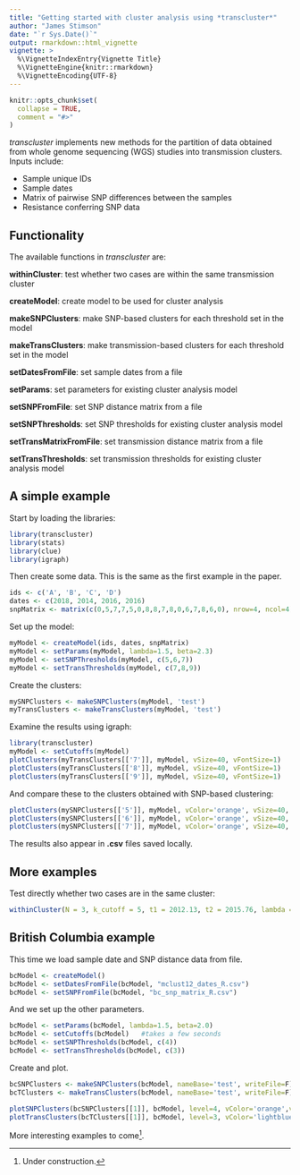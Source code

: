 ```yaml
---
title: "Getting started with cluster analysis using *transcluster*"
author: "James Stimson"
date: "`r Sys.Date()`"
output: rmarkdown::html_vignette
vignette: >
  %\VignetteIndexEntry{Vignette Title}
  %\VignetteEngine{knitr::rmarkdown}
  %\VignetteEncoding{UTF-8}
---
```


```r
knitr::opts_chunk$set(
  collapse = TRUE,
  comment = "#>"
)
```

*transcluster* implements new methods for the partition of data obtained from whole genome sequencing (WGS) studies into transmission clusters. Inputs include:

- Sample unique IDs
- Sample dates
- Matrix of pairwise SNP differences between the samples
- Resistance conferring SNP data

## Functionality

The available functions in *transcluster* are:

**withinCluster**: test whether two cases are within the same transmission cluster

**createModel**: create model to be used for cluster analysis

**makeSNPClusters**: make SNP-based clusters for each threshold set in the model

**makeTransClusters**: make transmission-based clusters for each threshold set in the model

**setDatesFromFile**: set sample dates from a file

**setParams**: set parameters for existing cluster analysis model

**setSNPFromFile**: set SNP distance matrix from a file

**setSNPThresholds**: set SNP thresholds for existing cluster analysis model

**setTransMatrixFromFile**: set transmission distance matrix from a file

**setTransThresholds**: set transmission thresholds for existing cluster analysis model

## A simple example

Start by loading the libraries:
```r
library(transcluster)
library(stats)
library(clue)
library(igraph)
```

Then create some data. This is the same as the first example in the paper.
```r
ids <- c('A', 'B', 'C', 'D')
dates <- c(2018, 2014, 2016, 2016)
snpMatrix <- matrix(c(0,5,7,7,5,0,8,8,7,8,0,6,7,8,6,0), nrow=4, ncol=4)
```

Set up the model:
```r
myModel <- createModel(ids, dates, snpMatrix)
myModel <- setParams(myModel, lambda=1.5, beta=2.3)
myModel <- setSNPThresholds(myModel, c(5,6,7))
myModel <- setTransThresholds(myModel, c(7,8,9))
```

Create the clusters:
```r
mySNPClusters <- makeSNPClusters(myModel, 'test')
myTransClusters <- makeTransClusters(myModel, 'test')
```

Examine the results using igraph:
```r
library(transcluster)
myModel <- setCutoffs(myModel)
plotClusters(myTransClusters[['7']], myModel, vSize=40, vFontSize=1)
plotClusters(myTransClusters[['8']], myModel, vSize=40, vFontSize=1)
plotClusters(myTransClusters[['9']], myModel, vSize=40, vFontSize=1)
```

And compare these to the clusters obtained with SNP-based clustering:
```r
plotClusters(mySNPClusters[['5']], myModel, vColor='orange', vSize=40, vFontSize=1)
plotClusters(mySNPClusters[['6']], myModel, vColor='orange', vSize=40, vFontSize=1)
plotClusters(mySNPClusters[['7']], myModel, vColor='orange', vSize=40, vFontSize=1)
```

The results also appear in **.csv** files saved locally.

## More examples

Test directly whether two cases are in the same cluster:
```r
withinCluster(N = 3, k_cutoff = 5, t1 = 2012.13, t2 = 2015.76, lambda = 0.7, beta = 1.3, perc_cutoff = 0.2)
```


## British Columbia example

This time we load sample date and SNP distance data from file.

```r
bcModel <- createModel()
bcModel <- setDatesFromFile(bcModel, "mclust12_dates_R.csv")
bcModel <- setSNPFromFile(bcModel, "bc_snp_matrix_R.csv")
```

And we set up the other parameters.

```r
bcModel <- setParams(bcModel, lambda=1.5, beta=2.0)
bcModel <- setCutoffs(bcModel)   #takes a few seconds
bcModel <- setSNPThresholds(bcModel, c(4))
bcModel <- setTransThresholds(bcModel, c(3))
```

Create and plot.

```r
bcSNPClusters <- makeSNPClusters(bcModel, nameBase='test', writeFile=F)
bcTClusters <- makeTransClusters(bcModel, nameBase='test', writeFile=F)

plotSNPClusters(bcSNPClusters[[1]], bcModel, level=4, vColor='orange',vSize=4, thick = 1.25)
plotTransClusters(bcTClusters[[1]], bcModel, level=3, vColor='lightblue',vSize=4, thick = 2, vFontSize=1)
```

More interesting examples to come^[Under construction.].


